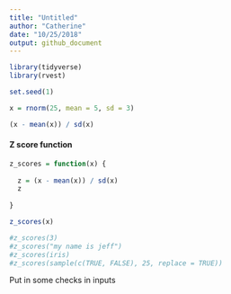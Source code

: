 ```yaml
---
title: "Untitled"
author: "Catherine"
date: "10/25/2018"
output: github_document
---
```


```r
library(tidyverse)
library(rvest)

set.seed(1)

```

```r
x = rnorm(25, mean = 5, sd = 3)

(x - mean(x)) / sd(x)
```

#### Z score function

```r

z_scores = function(x) {
  
  z = (x - mean(x)) / sd(x)
  z
  
}

z_scores(x)
```

```r
#z_scores(3)
#z_scores("my name is jeff")
#z_scores(iris)
#z_scores(sample(c(TRUE, FALSE), 25, replace = TRUE))
```

Put in some checks in inputs
```r

```


